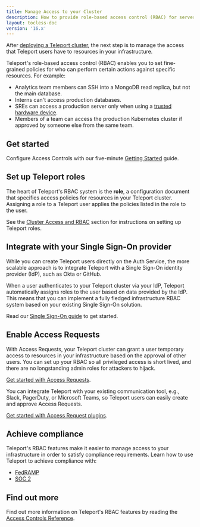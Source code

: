 ```yaml
---
title: Manage Access to your Cluster
description: How to provide role-based access control (RBAC) for servers, databases, Kubernetes clusters, and other resources in your infrastructure
layout: tocless-doc
version: '16.x'
---
```


After [deploying a Teleport cluster](/ver/16.x/deploy-a-cluster/introduction), the
next step is to manage the access that Teleport users have to resources in your
infrastructure.

Teleport's role-based access control (RBAC) enables you to set fine-grained
policies for who can perform certain actions against specific resources. For
example:

- Analytics team members can SSH into a MongoDB read replica, but not the main
  database.
- Interns can't access production databases.
- SREs can access a production server only when using a [trusted hardware
  device](/ver/16.x/access-controls/device-trust/guide).
- Members of a team can access the production Kubernetes cluster if approved by
  someone else from the same team.

## Get started

Configure Access Controls with our five-minute [Getting
Started](/ver/16.x/access-controls/getting-started) guide.

## Set up Teleport roles

The heart of Teleport's RBAC system is the **role**, a configuration document
that specifies access policies for resources in your Teleport cluster.
Assigning a role to a Teleport user applies the policies listed in the role to
the user.

See the [Cluster Access and RBAC](/ver/16.x/access-controls/guides) section for instructions on
setting up Teleport roles.

## Integrate with your Single Sign-On provider

While you can create Teleport users directly on the Auth Service, the more
scalable approach is to integrate Teleport with a Single Sign-On identity
provider (IdP), such as Okta or GitHub.

When a user authenticates to your Teleport cluster via your IdP, Teleport
automatically assigns roles to the user based on data provided by the IdP. This
means that you can implement a fully fledged infrastructure RBAC system based on
your existing Single Sign-On solution.

Read our [Single Sign-On guide](/ver/16.x/access-controls/sso) to get started.

## Enable Access Requests

With Access Requests, your Teleport cluster can grant a user temporary access to
resources in your infrastructure based on the approval of other users. You can
set up your RBAC so all privileged access is short lived, and there are no
longstanding admin roles for attackers to hijack.

[Get started with Access Requests](/ver/16.x/access-controls/access-requests).

You can integrate Teleport with your existing communication tool, e.g., Slack,
PagerDuty, or Microsoft Teams, so Teleport users can easily create and approve
Access Requests.

[Get started with Access Request plugins](/ver/16.x/access-controls/access-request-plugins/index).

## Achieve compliance

Teleport's RBAC features make it easier to manage access to your infrastructure
in order to satisfy compliance requirements. Learn how to use Teleport to
achieve compliance with:

- [FedRAMP](/ver/16.x/access-controls/compliance-frameworks/fedramp)
- [SOC 2](/ver/16.x/access-controls/compliance-frameworks/soc2)

## Find out more

Find out more information on Teleport's RBAC features by reading the [Access
Controls Reference](/ver/16.x/access-controls/reference).
